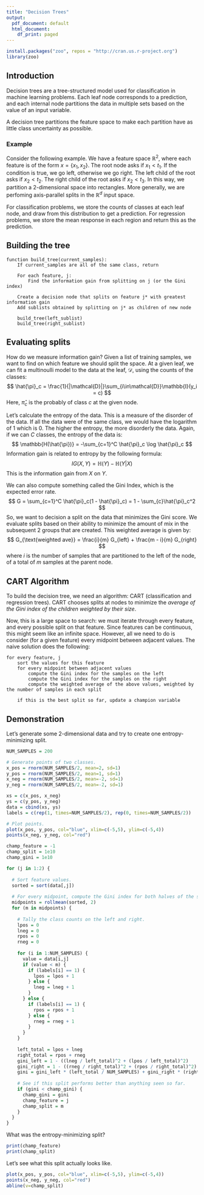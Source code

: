 ```yaml
---
title: "Decision Trees"
output:
  pdf_document: default
  html_document:
    df_print: paged
---
```


```r
install.packages("zoo", repos = "http://cran.us.r-project.org")
library(zoo)
```


## Introduction

Decision trees are a tree-structured model used for classification in machine learning problems. Each leaf node corresponds to a prediction, and each internal node partitions the data in multiple sets based on the value of an input variable. 

A decision tree partitions the feature space to make each partition have as little class uncertainty as possible. 

### Example

Consider the following example. We have a feature space $\mathbb{R}^2$, where each feature is of the form $x = \{x_1, x_2\}$. The root node asks if $x_1 < t_1$. If the condition is true, we go left, otherwise we go right. The left child of the root asks if $x_2 < t_2$. The right child of the root asks if $x_2 < t_3$. In this way, we partition a 2-dimensional space into rectangles. More generally, we are perfoming axis-parallel splits in the $\mathbb{R}^d$ input space. 

For classification problems, we store the counts of classes at each leaf node, and draw from this distribution to get a prediction. For regression problems, we store the mean response in each region and return this as the prediction. 

## Building the tree

```{}
function build_tree(current_samples):
    If current_samples are all of the same class, return
    
    For each feature, j: 
        Find the information gain from splitting on j (or the Gini index)
        
    Create a decision node that splits on feature j* with greatest information gain
    Add sublists obtained by splitting on j* as children of new node
    
    build_tree(left_sublist)
    build_tree(right_sublist)
```


## Evaluating splits 
How do we measure information gain? Given a list of training samples, we want to find on which feature we should split the space. At a given leaf, we can fit a multinoulli model to the data at the leaf, $\mathcal{D}$, using the counts of the classes:
$$
\hat{\pi}_c = \frac{1}{|\mathcal{D}|}\sum_{i\in\mathcal{D}}\mathbb{I}(y_i = c)
$$
Here, $\hat{\pi}_c$ is the probably of class $c$ at the given node. 


Let's calculate the entropy of the data. This is a measure of the disorder of the data. If all the data were of the same class, we would have the logarithm of $1$ which is 0. The higher the entropy, the more disorderly the data. Again, if we can $C$ classes, the entropy of the data is: 
$$
\mathbb{H(\hat{\pi})} = -\sum_{c=1}^C \hat{\pi}_c \log \hat{\pi}_c
$$
Information gain is related to entropy by the following formula: 
$$
IG(X, Y) = \mathbb{H}(Y) - \mathbb{H}(Y | X)
$$
This is the information gain from $X$ on $Y$. 

We can also compute something called the Gini Index, which is the expected error rate. 
$$
G = \sum_{c=1}^C \hat{\pi}_c(1 - \hat{\pi}_c) = 1 - \sum_{c}\hat{\pi}_c^2
$$
So, we want to decision a split on the data that minimizes the Gini score. We evaluate splits based on their ability to minimize the amount of mix in the subsequent 2 groups that are created. This weighted average is given by: 
$$
G_{\text{weighted ave}} = \frac{i}{m} G_{left} + \frac{m - i}{m} G_{right}
$$
where $i$ is the number of samples that are partitioned to the left of the node, of a total of $m$ samples at the parent node. 

## CART Algorithm
To build the decision tree, we need an algorithm: CART (classification and regression trees). CART chooses splits at nodes to minimize the *average of the Gini index of the children weighted by their size*.

Now, this is a large space to search: we must iterate through every feature, and every possible split on that feature. Since features can be continuous, this might seem like an infinite space. However, all we need to do is consider (for a given feature) every midpoint between adjacent values. The naive solution does the following: 

```{}
for every feature, j
    sort the values for this feature
    for every midpoint between adjacent values
        compute the Gini index for the samples on the left
        compute the Gini index for the samples on the right
        compute the weighted average of the above values, weighted by the number of samples in each split
    
    if this is the best split so far, update a champion variable 
```


## Demonstration
Let's generate some 2-dimensional data and try to create one entropy-minimizing split. 
```r
NUM_SAMPLES = 200

# Generate points of two classes. 
x_pos = rnorm(NUM_SAMPLES/2, mean=2, sd=1)
y_pos = rnorm(NUM_SAMPLES/2, mean=1, sd=1)
x_neg = rnorm(NUM_SAMPLES/2, mean=-2, sd=1)
y_neg = rnorm(NUM_SAMPLES/2, mean=-2, sd=1)

xs = c(x_pos, x_neg)
ys = c(y_pos, y_neg)
data = cbind(xs, ys)
labels = c(rep(1, times=NUM_SAMPLES/2), rep(0, times=NUM_SAMPLES/2))

# Plot points.
plot(x_pos, y_pos, col="blue", xlim=c(-5,5), ylim=c(-5,4))
points(x_neg, y_neg, col="red")
```

```r
champ_feature = -1
champ_split = 1e10
champ_gini = 1e10

for (j in 1:2) {
  
  # Sort feature values. 
  sorted = sort(data[,j])
  
  # For every midpoint, compute the Gini index for both halves of the split. 
  midpoints = rollmean(sorted, 2)
  for (m in midpoints) {
    
    # Tally the class counts on the left and right. 
    lpos = 0
    lneg = 0
    rpos = 0
    rneg = 0
    
    for (i in 1:NUM_SAMPLES) {
      value = data[i,j]
      if (value < m) { 
        if (labels[i] == 1) {
          lpos = lpos + 1
        } else {
          lneg = lneg + 1
        }
      } else {
        if (labels[i] == 1) {
          rpos = rpos + 1
        } else {
          rneg = rneg + 1
        }
      }
    }
    
    left_total = lpos + lneg
    right_total = rpos + rneg
    gini_left = 1 - ((lneg / left_total)^2 + (lpos / left_total)^2)
    gini_right = 1 - ((rneg / right_total)^2 + (rpos / right_total)^2)
    gini = gini_left * (left_total / NUM_SAMPLES) + gini_right * (right_total / NUM_SAMPLES)
    
    # See if this split performs better than anything seen so far. 
    if (gini < champ_gini) {
      champ_gini = gini
      champ_feature = j
      champ_split = m
    }
  }
}
```

What was the entropy-minimizing split? 
```r
print(champ_feature)
print(champ_split)
```

Let's see what this split actually looks like. 
```r
plot(x_pos, y_pos, col="blue", xlim=c(-5,5), ylim=c(-5,4))
points(x_neg, y_neg, col="red")
abline(v=champ_split)
```



